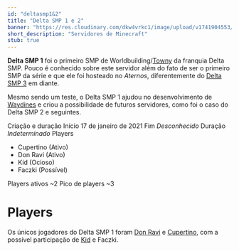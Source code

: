 ---
id: "deltasmp1&2"
title: "Delta SMP 1 e 2"
banner: "https://res.cloudinary.com/dkw4vrkc1/image/upload/v1741904553/ZazMnXF_ir4pei.png"
short_description: "Servidores de Minecraft"
stub: true
---

**Delta SMP 1** foi o primeiro SMP de Worldbuilding/[Towny](https://modrinth.com/plugin/towny) da
franquia Delta SMP. Pouco é conhecido sobre este servidor além do fato de ser o primeiro SMP da
série e que ele foi hosteado no _Aternos_, diferentemente do [Delta SMP 3](Delta_SMP_3) em diante.

Mesmo sendo um teste, o Delta SMP 1 ajudou no desenvolvimento de [Waydines](Waydines) e criou a
possibilidade de futuros servidores, como foi o caso do Delta SMP 2 e seguintes.

<QuickFacts title="Delta SMP 1">
    <CountrySymbols
        flag="https://res.cloudinary.com/dkw4vrkc1/image/upload/v1741904553/ZazMnXF_ir4pei.png"
        coatOfArms="https://res.cloudinary.com/dkw4vrkc1/image/upload/v1741904553/3wymDP8_gpt06s.png"
    />
    <tr>
        <td>Criação e duração</td>
    </tr>
    <tr class="small">
        <td>Início</td>
        <td>17 de janeiro de 2021</td>
    </tr>
    <tr class="small">
        <td>Fim</td>
        <td><em>Desconhecido</em></td>
    </tr>
    <tr class="small">
        <td>Duração</td>
        <td><em>Indeterminado</em></td>
    </tr>
    <tr>
        <td>Players</td>
        <td>
            <ul style="margin-left: 0">
                <li>Cupertino (Ativo)</li>
                <li>Don Ravi (Ativo)</li>
                <li>Kid (Ocioso)</li>
                <li>Faczki (Possível)</li>
            </ul>
        </td>
    </tr>
    <tr>
        <td>Players ativos</td>
        <td>~2</td>
    </tr>
    <tr>
        <td>Pico de players</td>
        <td>~3</td>
    </tr>
</QuickFacts>

# Players

Os únicos jogadores do Delta SMP 1 foram [Don Ravi](Don_Ravi) e [Cupertino](Cupretino_Kurt),
com a possível participação de [Kid](Kid) e Faczki.
